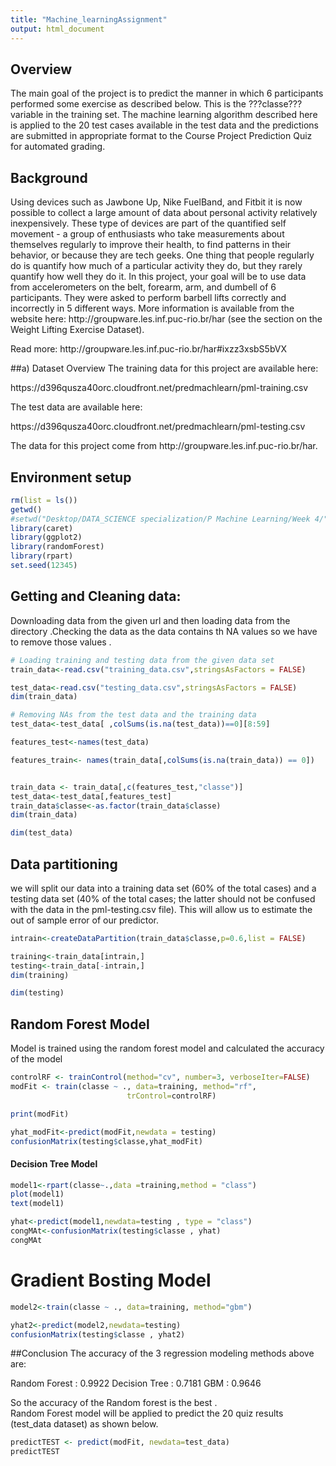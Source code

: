 ```yaml
---
title: "Machine_learningAssignment"
output: html_document
---
```

## Overview

 The main goal of the project is to predict the manner in which 6 participants performed some exercise as described below. This is the ???classe??? variable in the training set. The machine learning algorithm described here is applied to the 20 test cases available in the test data and the predictions are submitted in appropriate format to the Course Project Prediction Quiz for automated grading.

## Background
Using devices such as Jawbone Up, Nike FuelBand, and Fitbit it is now possible to collect a large amount of data about personal activity relatively inexpensively. These type of devices are part of the quantified self movement - a group of enthusiasts who take measurements about themselves regularly to improve their health, to find patterns in their behavior, or because they are tech geeks. One thing that people regularly do is quantify how much of a particular activity they do, but they rarely quantify how well they do it. In this project, your goal will be to use data from accelerometers on the belt, forearm, arm, and dumbell of 6 participants. They were asked to perform barbell lifts correctly and incorrectly in 5 different ways. More information is available from the website here: http://groupware.les.inf.puc-rio.br/har (see the section on the Weight Lifting Exercise Dataset).

Read more: http://groupware.les.inf.puc-rio.br/har#ixzz3xsbS5bVX

##a) Dataset Overview
The training data for this project are available here:

https://d396qusza40orc.cloudfront.net/predmachlearn/pml-training.csv

The test data are available here:

https://d396qusza40orc.cloudfront.net/predmachlearn/pml-testing.csv

The data for this project come from http://groupware.les.inf.puc-rio.br/har. 

## Environment setup
```r
rm(list = ls())
getwd()
#setwd("Desktop/DATA_SCIENCE specialization/P Machine Learning/Week 4/")
library(caret)
library(ggplot2)
library(randomForest)
library(rpart)
set.seed(12345)

```
## Getting and Cleaning data:

Downloading data from the given url and then loading data from the directory .Checking the data as the data contains th NA values so we have to remove those values .

```r
# Loading training and testing data from the given data set 
train_data<-read.csv("training_data.csv",stringsAsFactors = FALSE)

test_data<-read.csv("testing_data.csv",stringsAsFactors = FALSE)
dim(train_data)
```
```r
# Removing NAs from the test data and the training data 
test_data<-test_data[ ,colSums(is.na(test_data))==0][8:59]

features_test<-names(test_data)

features_train<- names(train_data[,colSums(is.na(train_data)) == 0])


train_data <- train_data[,c(features_test,"classe")]
test_data<-test_data[,features_test]
train_data$classe<-as.factor(train_data$classe)
dim(train_data)
```
```r
dim(test_data)
```
## Data partitioning
 we will split our data into a training data set (60% of the total cases) and a testing data set (40% of the total cases; the latter should not be confused with the data in the pml-testing.csv file). This will allow us to estimate the out of sample error of our predictor.

```r
intrain<-createDataPartition(train_data$classe,p=0.6,list = FALSE)

training<-train_data[intrain,]
testing<-train_data[-intrain,]
dim(training)
```
```r
dim(testing)
```

## Random Forest Model
Model is trained using the random forest model and calculated the accuracy of the model 

```r
controlRF <- trainControl(method="cv", number=3, verboseIter=FALSE)
modFit <- train(classe ~ ., data=training, method="rf",
                          trControl=controlRF)

print(modFit)
```
```r
yhat_modFit<-predict(modFit,newdata = testing)
confusionMatrix(testing$classe,yhat_modFit)
```
#### Decision Tree Model
```r
model1<-rpart(classe~.,data =training,method = "class")
plot(model1)
text(model1)
```



```r
yhat<-predict(model1,newdata=testing , type = "class")
congMAt<-confusionMatrix(testing$classe , yhat)
congMAt
```

# Gradient Bosting Model
```r
model2<-train(classe ~ ., data=training, method="gbm")

yhat2<-predict(model2,newdata=testing)
confusionMatrix(testing$classe , yhat2)
```
##Conclusion
The accuracy of the 3 regression modeling methods above are:

Random Forest : 0.9922 
Decision Tree : 0.7181 
GBM : 0.9646

So the accuracy of the Random forest is the best .  
Random Forest model will be applied to predict the 20 quiz results (test_data dataset) as shown below.
```r
predictTEST <- predict(modFit, newdata=test_data)
predictTEST
```
